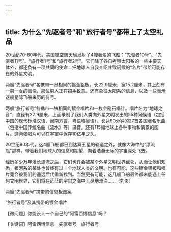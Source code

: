```yaml
---
---
---
```

title: 为什么“先驱者号”和“旅行者号”都带上了太空礼品
---




20世纪70-80年代，美国航空航天局发射了4艘著名的飞船：“先驱者10号”、“先驱者11号”、“旅行者1号”和“旅行者2号”。它们除了各自考察太阳系的一些主要天体外，都还负有一项共同的使命：把地球人自我介绍并致问候的“名片”带给可能存在的外星文明。

两艘“先驱者号”各携带一张相同的镀金铝板，长22.9厘米，宽15.2厘米，其上刻有一男一女的画像，那位男人正在招手致意。还有象征太阳系的信息，以及一些表示这艘星际飞船来历的符号。

两艘“旅行者号”各携带一块相同的镀金唱片和一枚金刚石唱针。唱片名为“地球之音”，直径有22.9厘米，上面录制了我们人类向外星文明发出的55种问候语（包括中国的现代标准汉语、闽南方言、粤语和吴语）、长达90分钟的27首各国著名乐曲（包括中国传统名曲《流水》等）录音。还有115幅地球上各种事物和情景的图片。这两张唱片可以在宇宙中保存10亿年之久。

20世纪90年代，这4艘飞船都已到达冥王星的轨道之外，就像大海中的“漂流瓶”那样，带着我们地球人的信息和期望，向着浩瀚无际的宇宙深处飞去。

经历多少万年漫长漂流之后，它们也许会被某个外星文明世界截获，从而让他们知悉，银河系的某处也曾经有过一个地球人类的文明。也有可能，这些镀金铝板和唱片竟会被我们的遥远后代重新找到。当然更有可能，这几艘飞船最终都未能遇上任何文明世界，它们将在茫茫的宇宙之海中无尽地漂泊……（刘炎）

两艘“先驱者号”携带的信息板图案



“旅行者号”及其携带的镀金唱片





【微问题】你能设计一个自己的“阿雷西博信息”吗？

【关键词】阿雷西博信息　先驱者号　旅行者号